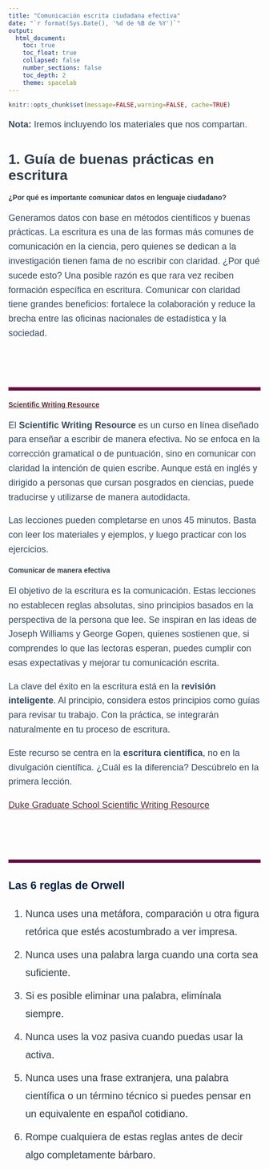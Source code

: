 ---
title: "Comunicación escrita ciudadana efectiva"
date: "`r format(Sys.Date(), '%d de %B de %Y')`"
output:
  html_document:
    toc: true
    toc_float: true
    collapsed: false
    number_sections: false
    toc_depth: 2
    theme: spacelab
---

<style type="text/css">

/* ===== NAVBAR: Estilos generales ===== */
.navbar {
  background-color: #0F172A !important; /* Fondo sólido oscuro */
  border-bottom: 3px solid #1E293B !important; /* Línea inferior sutil */
  height: 65px !important; /* Ajustar altura */
  display: flex;
  align-items: center;
  justify-content: space-between; /* Alinea elementos correctamente */
  padding: 10px 20px; /* Espaciado interno */
}

/* Quitar cualquier degradado de fondo heredado del tema */
.navbar-default {
  background-image: none !important;
}

/* Estilos de los enlaces de la barra de navegación */
.navbar-default .navbar-nav > li > a {
  color: #E5E7EB !important; /* Texto gris claro */
  font-weight: bold !important;
  font-size: 16px !important;
  text-transform: uppercase;
  padding: 12px 18px !important;
  text-decoration: none !important;
  transition: color 0.3s ease-in-out;
}

/* Efecto al pasar el cursor */
.navbar-default .navbar-nav > li > a:hover,
.navbar-default .navbar-nav > li > a:focus {
  color: #FACC15 !important; /* Amarillo brillante */
  text-decoration: underline !important;
}

/* Enlace activo */
.navbar-default .navbar-nav > .active > a,
.navbar-default .navbar-nav > .active > a:hover,
.navbar-default .navbar-nav > .active > a:focus {
  color: #FACC15 !important;
  text-decoration: underline !important;
}

/* ===== MENÚ DESPLEGABLE ===== */
.navbar-nav .dropdown-menu {
  background-color: #1E293B !important; /* Fondo oscuro */
  border: none !important;
  padding: 5px 0 !important;
  min-width: 200px;
  box-shadow: 0px 4px 6px rgba(0, 0, 0, 0.1);
}

/* Estilos para los enlaces dentro del dropdown */
.navbar-nav .dropdown-menu > li > a {
  color: #E5E7EB !important;
  font-size: 14px !important;
  padding: 10px 15px !important;
  transition: background 0.3s ease-in-out;
}

/* Hover en el dropdown */
.navbar-nav .dropdown-menu > li > a:hover {
  background-color: #334155 !important;
  color: #FACC15 !important;
}

/* Asegurar alineación y visibilidad del dropdown */
.navbar-nav > li {
  position: relative;
}

.navbar-nav .dropdown-menu {
  position: absolute;
  top: 100%;
  left: 0;
  display: none;
  opacity: 0;
  visibility: hidden;
  transition: opacity 0.3s ease-in-out, visibility 0.3s ease-in-out;
}

/* Mostrar dropdown cuando el cursor pasa sobre el elemento padre */
.navbar-nav > li:hover .dropdown-menu {
  display: block;
  opacity: 1;
  visibility: visible;
}

/* ===== ESTILOS GENERALES ===== */
body {
  color: #2E3A46 !important;
  font-family: "Arial", sans-serif !important;
}

/* Estilos del título principal */
h1.title {
  text-align: center;
  font-weight: bold;
  width: 100%;
  margin: 20px 0;
  font-size: 42px;
  color: #0F172A;
}

/* Estilos para subtítulos */
h2, h3 {
  color: #001F3F;
  font-weight: bold;
  font-size: 22px;
  line-height: 1.4;
}

/* Color y tamaño de los párrafos */
p {
  color: #354A5F !important;
  font-size: 18px;
  line-height: 1.6;
}

/* ===== ESTILOS DE ENLACES ===== */
a {
  color: #582C35;
  text-decoration: underline;
}

a:hover {
  color: #005a9c;
  text-decoration: underline;
}

a:visited {
  color: #6C4F56;
}

a:active {
  color: #4A2C31;
}

/* ===== Estilos para listas numeradas (ol) y listas con viñetas (ul) ===== */
ol, ul {
  font-size: 20px !important; /* Aumenta el tamaño del texto */
  line-height: 1.8 !important; /* Mejora el espaciado entre líneas */
  color: #2E3A46 !important; /* Mantiene el color adecuado */
}

/* Asegurar que los elementos de la lista (li) también adopten el nuevo tamaño */
ol li, ul li {
  font-size: 20px !important; /* Tamaño grande */
  margin-bottom: 10px !important; /* Espacio entre elementos */
}


</style>

<div style="color:#8B5F65;"></div>



```{r setup, include=FALSE}
knitr::opts_chunk$set(message=FALSE,warning=FALSE, cache=TRUE)
```
**Nota:** Iremos incluyendo los materiales que nos compartan.


# 1. Guía de buenas prácticas en escritura

#### ¿Por qué es importante comunicar datos en lenguaje ciudadano?  
Generamos datos con base en métodos científicos y buenas prácticas. La escritura es una de las formas más comunes de comunicación en la ciencia, pero quienes se dedican a la investigación tienen fama de no escribir con claridad. ¿Por qué sucede esto? Una posible razón es que rara vez reciben formación específica en escritura. Comunicar con claridad tiene grandes beneficios: fortalece la colaboración y reduce la brecha entre las oficinas nacionales de estadística y la sociedad.

<br><br>

<hr style="border: 3px solid#75124D;" />

#### [**Scientific Writing Resource**](https://sites.duke.edu/scientificwriting/)  
El **Scientific Writing Resource** es un curso en línea diseñado para enseñar a escribir de manera efectiva. No se enfoca en la corrección gramatical o de puntuación, sino en comunicar con claridad la intención de quien escribe. Aunque está en inglés y dirigido a personas que cursan posgrados en ciencias, puede traducirse y utilizarse de manera autodidacta.

Las lecciones pueden completarse en unos 45 minutos. Basta con leer los materiales y ejemplos, y luego practicar con los ejercicios.  

#### Comunicar de manera efectiva  
El objetivo de la escritura es la comunicación. Estas lecciones no establecen reglas absolutas, sino principios basados en la perspectiva de la persona que lee. Se inspiran en las ideas de Joseph Williams y George Gopen, quienes sostienen que, si comprendes lo que las lectoras esperan, puedes cumplir con esas expectativas y mejorar tu comunicación escrita.  

La clave del éxito en la escritura está en la **revisión inteligente**. Al principio, considera estos principios como guías para revisar tu trabajo. Con la práctica, se integrarán naturalmente en tu proceso de escritura.  

Este recurso se centra en la **escritura científica**, no en la divulgación científica. ¿Cuál es la diferencia? Descúbrelo en la primera lección.  

[Duke Graduate School Scientific Writing Resource](https://sites.duke.edu/scientificwriting/) 

<br><br>

<hr style="border: 3px solid#75124D;" />

### Las 6 reglas de Orwell  

1. Nunca uses una metáfora, comparación u otra figura retórica que estés acostumbrado a ver impresa.  
2. Nunca uses una palabra larga cuando una corta sea suficiente.  
3. Si es posible eliminar una palabra, elimínala siempre.  
4. Nunca uses la voz pasiva cuando puedas usar la activa.  
5. Nunca uses una frase extranjera, una palabra científica o un término técnico si puedes pensar en un equivalente en español cotidiano.  
6. Rompe cualquiera de estas reglas antes de decir algo completamente bárbaro.  

<br><br>


